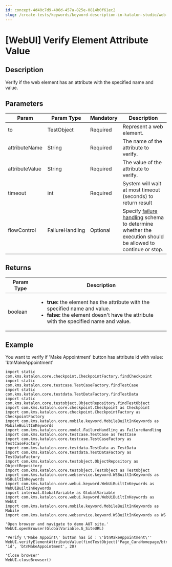 ```yaml
---
id: concept-4d40c7d9-406d-457a-825e-0814b0f61ec2
slug: /create-tests/keywords/keyword-description-in-katalon-studio/web-ui-keywords/webui-verify-element-attribute-value
---
```


# \[WebUI\] Verify Element Attribute Value

## Description

Verify if the web element has an attribute with the specified name and value.

## Parameters

<table><tr><th>Param</th><th>Param Type</th><th>Mandatory</th><th>Description</th></tr><tbody><tr><td>to</td><td>TestObject</td><td>Required</td><td>Represent a web element.</td></tr><tr><td>attributeName</td><td>String</td><td>Required</td><td>The name of the attribute to verify.</td></tr><tr><td>attributeValue</td><td>String</td><td>Required</td><td>The value of the attribute to verify.</td></tr><tr><td>timeout</td><td>int</td><td>Required</td><td>System will wait at most timeout (seconds) to return result</td></tr><tr><td>flowControl</td><td>FailureHandling</td><td>Optional</td><td>Specify <a href="/maintain/configure-failure-handling-settings-in-katalon-studio" >failure handling</a> schema to determine whether the execution should be allowed to continue or stop.</td></tr></tbody></table>

## Returns

<table><tr><th>Param Type</th><th>Description</th></tr><tbody><tr><td>boolean</td><td><ul><li><strong>true:</strong> the element has the attribute with the specified name and value.</li><li><strong>false:</strong> the element doesn't have the attribute with the specified name and value.</li></ul></td></tr></tbody></table>

## Example

You want to verify if 'Make Appointment' button has attribute id with value: 'btnMakeAppointment'

```
import static com.kms.katalon.core.checkpoint.CheckpointFactory.findCheckpoint
import static com.kms.katalon.core.testcase.TestCaseFactory.findTestCase
import static com.kms.katalon.core.testdata.TestDataFactory.findTestData
import static com.kms.katalon.core.testobject.ObjectRepository.findTestObject
import com.kms.katalon.core.checkpoint.Checkpoint as Checkpoint
import com.kms.katalon.core.checkpoint.CheckpointFactory as CheckpointFactory
import com.kms.katalon.core.mobile.keyword.MobileBuiltInKeywords as MobileBuiltInKeywords
import com.kms.katalon.core.model.FailureHandling as FailureHandling
import com.kms.katalon.core.testcase.TestCase as TestCase
import com.kms.katalon.core.testcase.TestCaseFactory as TestCaseFactory
import com.kms.katalon.core.testdata.TestData as TestData
import com.kms.katalon.core.testdata.TestDataFactory as TestDataFactory
import com.kms.katalon.core.testobject.ObjectRepository as ObjectRepository
import com.kms.katalon.core.testobject.TestObject as TestObject
import com.kms.katalon.core.webservice.keyword.WSBuiltInKeywords as WSBuiltInKeywords
import com.kms.katalon.core.webui.keyword.WebUiBuiltInKeywords as WebUiBuiltInKeywords
import internal.GlobalVariable as GlobalVariable
import com.kms.katalon.core.webui.keyword.WebUiBuiltInKeywords as WebUI
import com.kms.katalon.core.mobile.keyword.MobileBuiltInKeywords as Mobile
import com.kms.katalon.core.webservice.keyword.WSBuiltInKeywords as WS

'Open browser and navigate to demo AUT site.'
WebUI.openBrowser(GlobalVariable.G_SiteURL)

'Verify \'Make Appoint\' button has id : \'btnMakeAppointment\''
WebUI.verifyElementAttributeValue(findTestObject('Page_CuraHomepage/btn_MakeAppointment'), 'id', 'btnMakeAppointment', 20)

'Close browser'
WebUI.closeBrowser()

```